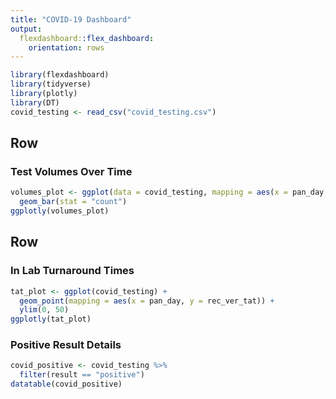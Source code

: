 ```yaml
---
title: "COVID-19 Dashboard"
output: 
  flexdashboard::flex_dashboard:
    orientation: rows
---
```


```r
library(flexdashboard)
library(tidyverse)
library(plotly)
library(DT)
covid_testing <- read_csv("covid_testing.csv")
```

Row
-----------------------------------------------------------------------

### Test Volumes Over Time

```r
volumes_plot <- ggplot(data = covid_testing, mapping = aes(x = pan_day, fill = result)) +
  geom_bar(stat = "count")
ggplotly(volumes_plot)
```

Row
-----------------------------------------------------------------------

### In Lab Turnaround Times

```r
tat_plot <- ggplot(covid_testing) +
  geom_point(mapping = aes(x = pan_day, y = rec_ver_tat)) +
  ylim(0, 50)
ggplotly(tat_plot)
```

### Positive Result Details

```r
covid_positive <- covid_testing %>%
  filter(result == "positive")
datatable(covid_positive)
```

